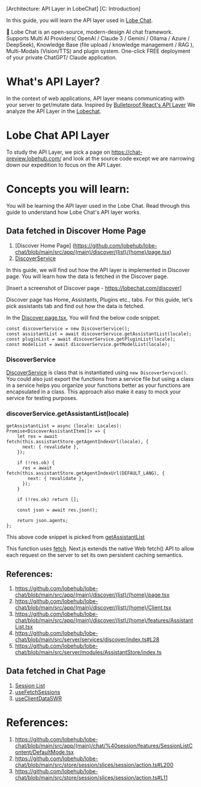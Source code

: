 [Architecture: API Layer in LobeChat]
[C: Introduction]

In this guide, you will learn the API layer used in [Lobe Chat](https://github.com/lobehub/lobe-chat/tree/main). 

🤯 Lobe Chat is an open-source, modern-design AI chat framework. Supports 
  Multi AI Providers( OpenAI / Claude 3 / Gemini / Ollama / Azure / DeepSeek), 
Knowledge Base (file upload / knowledge management / RAG ), Multi-Modals (Vision/TTS) and plugin system. 
  One-click FREE deployment of your private ChatGPT/ Claude application. 

# What's API Layer?
In the context of web applications, API layer means communicating with your server to get/mutate data.
Inspired by [Bulletproof React's API Layer](https://github.com/alan2207/bulletproof-react/blob/master/docs/api-layer.md)
We analyze the API Layer in the [Lobechat](https://github.com/lobehub/lobe-chat/tree/main). 

# Lobe Chat API Layer
To study the API Layer, we pick a page on https://chat-preview.lobehub.com/ and look at the source code except we are
narrowing down our expedition to focus on the API Layer.

# Concepts you will learn:
You will be learning the API layer used in the Lobe Chat. 
Read through this guide to understand how Lobe Chat's API layer works.

## Data fetched in Discover Home Page
1. [Discover Home Page]
(https://github.com/lobehub/lobe-chat/blob/main/src/app/(main)/discover/(list)/(home)/page.tsx)
2. [DiscoverService](https://github.com/lobehub/lobe-chat/blob/main/src/server/services/discover/index.ts#L27)

In this guide, we will find out how the API layer is implemented in Discover page. You will learn how the data is fetched
in the Discover page.

[Insert a screenshot of Discover page - https://lobechat.com/discover]

Discover page has Home, Assistants, Plugins etc., tabs. For this guide, let's pick assistants tab and 
find out how the data is fetched.

In the [Discover page.tsx](https://github.com/lobehub/lobe-chat/blob/main/src/app/(main)/discover/(list)/(home)/page.tsx),
You will find the below code snippet.

```
const discoverService = new DiscoverService();
const assistantList = await discoverService.getAssistantList(locale);
const pluginList = await discoverService.getPluginList(locale);
const modelList = await discoverService.getModelList(locale);
```
### DiscoverService

[DiscoverService](https://github.com/lobehub/lobe-chat/blob/main/src/server/services/discover/index.ts#L52) is class that is
instantiated using `new DiscoverService()`. You could also just export the functions from a service file but using a class
in a service helps you organize your functions better as your functions are encapsulated in a class. This approach also make it
easy to mock your service for testing purposes. 

### discoverService.getAssistantList(locale)

```
getAssistantList = async (locale: Locales): Promise<DiscoverAssistantItem[]> => {
    let res = await fetch(this.assistantStore.getAgentIndexUrl(locale), {
      next: { revalidate },
    });

    if (!res.ok) {
      res = await fetch(this.assistantStore.getAgentIndexUrl(DEFAULT_LANG), {
        next: { revalidate },
      });
    }

    if (!res.ok) return [];

    const json = await res.json();

    return json.agents;
};
```
This above code snippet is picked from [getAssistantList](https://github.com/lobehub/lobe-chat/blob/main/src/server/services/discover/index.ts#L52)

This function uses [fetch](https://nextjs.org/docs/app/api-reference/functions/fetch). Next.js extends the native Web 
fetch() API to allow each request on the server to set its own persistent caching semantics.



## References:
1. https://github.com/lobehub/lobe-chat/blob/main/src/app/(main)/discover/(list)/(home)/page.tsx
2. https://github.com/lobehub/lobe-chat/blob/main/src/app/(main)/discover/(list)/(home)/Client.tsx
3. https://github.com/lobehub/lobe-chat/blob/main/src/app/(main)/discover/(list)/(home)/features/AssistantList.tsx
4. https://github.com/lobehub/lobe-chat/blob/main/src/server/services/discover/index.ts#L28
5. https://github.com/lobehub/lobe-chat/blob/main/src/server/modules/AssistantStore/index.ts

## Data fetched in Chat Page
1. [Session List](https://github.com/lobehub/lobe-chat/blob/main/src/app/(main)/chat/%40session/features/SessionListContent/DefaultMode.tsx#L29)
2. [useFetchSessions](https://github.com/lobehub/lobe-chat/blob/main/src/store/session/slices/session/action.ts#L200)
3. [useClientDataSWR](https://github.com/lobehub/lobe-chat/blob/main/src/libs/swr/index.ts#L22C14-L22C30)

# References:
1. https://github.com/lobehub/lobe-chat/blob/main/src/app/(main)/chat/%40session/features/SessionListContent/DefaultMode.tsx
2. https://github.com/lobehub/lobe-chat/blob/main/src/store/session/slices/session/action.ts#L200
3. https://github.com/lobehub/lobe-chat/blob/main/src/store/session/slices/session/action.ts#L11
